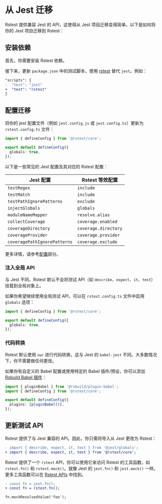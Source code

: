 # 从 Jest 迁移

Rstest 提供兼容 Jest 的 API，这使得从 Jest 项目迁移变得简单。以下是如何将你的 Jest 项目迁移到 Rstest：

## 安装依赖

首先，你需要安装 Rstest 依赖。


<PackageManagerTabs command="add @rstest/core -D" />

接下来，更新 `package.json` 中的测试脚本，使用 [rstest](/guide/basic/cli) 替代 `jest`。例如：

```diff
"scripts": {
-  "test": "jest"
+  "test": "rstest"
}
```

## 配置迁移

将你的 jest 配置文件（例如 `jest.config.js` 或 `jest.config.ts`）更新为 `rstest.config.ts` 文件：

```ts title='rstest.config.ts'
import { defineConfig } from '@rstest/core';

export default defineConfig({
  globals: true,
});
```

以下是一些常见的 Jest 配置及其对应的 Rstest 配置：

| Jest 配置                    | Rstest 等效配置      |
| ---------------------------- | -------------------- |
| `testRegex`                  | `include`            |
| `testMatch`                  | `include`            |
| `testPathIgnorePatterns`     | `exclude`            |
| `injectGlobals`              | `globals`            |
| `moduleNameMapper`           | `resolve.alias`      |
| `collectCoverage`            | `coverage.enabled`   |
| `coverageDirectory`          | `coverage.directory` |
| `coverageProvider`           | `coverage.provider`  |
| `coveragePathIgnorePatterns` | `coverage.exclude`   |

更多详情，请参考[配置](/config)部分。

### 注入全局 API

与 Jest 不同，Rstest 默认不会将测试 API（如 `describe`、`expect`、`it`、`test`）挂载到全局对象上。

如果你希望继续使用全局测试 API，可以在 `rstest.config.ts` 文件中启用 `globals` 选项：

```ts title='rstest.config.ts'
import { defineConfig } from '@rstest/core';

export default defineConfig({
  globals: true,
});
```

### 代码转换

Rstest 默认使用 `swc` 进行代码转换，这与 Jest 的 `babel-jest` 不同。大多数情况下，你不需要做任何更改。

如果你有自定义的 Babel 配置或使用特定的 Babel 插件/预设，你可以添加 [Rsbuild Babel 插件](https://rsbuild.rs/zh/plugins/list/plugin-babel)：

```ts title='rstest.config.ts'
import { pluginBabel } from '@rsbuild/plugin-babel';
import { defineConfig } from '@rstest/core';

export default defineConfig({
  plugins: [pluginBabel()],
});
```

## 更新测试 API

Rstest 提供了与 Jest 兼容的 API。因此，你只需将导入从 Jest 更改为 Rstest：

```diff
- import { describe, expect, it, test } from '@jest/globals';
+ import { describe, expect, it, test } from '@rstest/core';
```

Rstest 提供了一个 `rstest` API，你可以使用它来访问 Rstest 的工具函数，如 `rstest.fn()` 和 `rstest.mock()`。就像 Jest 的 `jest.fn()` 和 `jest.mock()` 一样。更多工具函数可以在 [Rstest APIs](/api/) 中找到。

```diff
- const fn = jest.fn();
+ const fn = rstest.fn();

fn.mockResolvedValue('foo');
```
